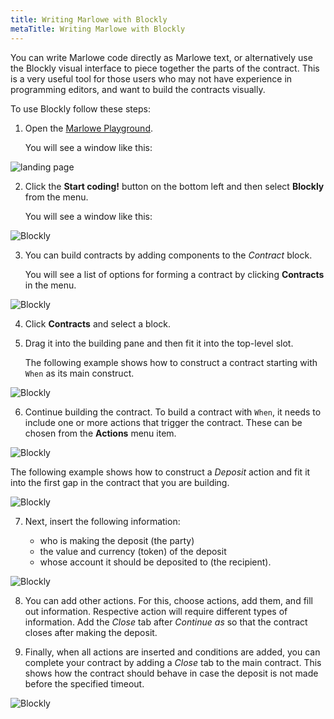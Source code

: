 ```yaml
---
title: Writing Marlowe with Blockly
metaTitle: Writing Marlowe with Blockly
---
```


You can write Marlowe code directly as Marlowe text, or alternatively use the Blockly visual interface to piece together the parts of the contract. This is a very useful tool for those users who may not have experience in programming editors, and want to build the contracts visually.

To use Blockly follow these steps:

1. Open the [Marlowe Playground](https://alpha.marlowe.iohkdev.io/#/).

    You will see a window like this:
    
![landing page](landing-page.png)

2. Click the **Start coding!** button on the bottom left and then select **Blockly** from the menu.

   You will see a window like this:
   
![Blockly](blockly.png)

3. You can build contracts by adding components to the *Contract* block. 

   You will see a list of options for forming a contract by clicking **Contracts** in the menu. 
   
![Blockly](blockly-contracts.png)

4. Click **Contracts** and select a block.

5. Drag it into the building pane and then fit it into the top-level slot. 

   The following example shows how to construct a contract starting with `When` as its main construct.
   
![Blockly](blockly-four.png)

6. Continue building the contract. To build a contract with `When`, it needs to include one or more actions that trigger the contract. These can be chosen from the **Actions** menu item.

![Blockly](blockly-five.png)

   The following example shows how to construct a *Deposit* action and fit it into the first gap in the contract that you are building.

![Blockly](blockly-six.png)

7. Next, insert the following information:
 
   - who is making the deposit (the party)
   - the value and currency (token) of the deposit
   - whose account it should be deposited to (the recipient).
   
![Blockly](blockly-seven.png)

8. You can add other actions. For this, choose actions, add them, and fill out information. Respective action will require different types of information.  Add the *Close* tab after *Continue as* so that the contract closes after making the deposit.

9. Finally, when all actions are inserted and conditions are added, you can complete your contract by adding a *Close* tab to the main contract. This shows how the contract should behave in case the deposit is not made before the specified timeout. 

![Blockly](blockly-eight.png)

